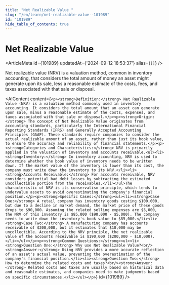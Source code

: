 ```yaml
---
title: "Net Realizable Value "
slug: "/en/learn/net-realizable-value--101989"
id: "101989"
hide_table_of_contents: true
---
```



# Net Realizable Value 

<ArticleMeta id={101989} updatedAt={'2024-09-12 18:53:37'} alias={`[]`} />
<div className='border-solid border-b border-t-0 my-4 border-[var(--ifm-color-gray-300)]' />

Net realizable value (NRV) is a valuation method, common in inventory accounting, that considers the total amount of money an asset might generate upon its sale, less a reasonable estimate of the costs, fees, and taxes associated with that sale or disposal.

<AIContent content={`<p><strong>Definition:</strong> Net Realizable Value (NRV) is a valuation method commonly used in inventory accounting. It considers the total amount that an asset can generate upon sale, minus a reasonable estimate of the costs, expenses, and taxes associated with that sale or disposal.</p><p><strong>Origin:</strong> The concept of Net Realizable Value originates from accounting standards, particularly the International Financial Reporting Standards (IFRS) and Generally Accepted Accounting Principles (GAAP). These standards require companies to consider the actual realizable amount of an asset, rather than just its book value, to ensure the accuracy and reliability of financial statements.</p><p><strong>Categories and Characteristics:</strong> NRV is primarily applied in the valuation of inventory and accounts receivable.<ul><li><strong>Inventory:</strong> In inventory accounting, NRV is used to determine whether the book value of inventory needs to be written down. If the market value of the inventory is lower than its cost, the company must write down the inventory to its NRV.</li><li><strong>Accounts Receivable:</strong> For accounts receivable, NRV considers potential bad debt losses by subtracting the estimated uncollectible portion from the receivables.</li></ul>The characteristic of NRV is its conservatism principle, which tends to undervalue assets to avoid overestimating the company's financial position.</p><p><strong>Specific Cases:</strong><ul><li><strong>Case One:</strong> A retail company has inventory goods costing $100,000, but due to a decline in market demand, the market price of these goods drops to $90,000. Assuming the related selling expenses are $5,000, the NRV of this inventory is $85,000 ($90,000 - $5,000). The company needs to write down the inventory's book value to $85,000.</li><li><strong>Case Two:</strong> A manufacturing company has accounts receivable of $200,000, but it estimates that $10,000 may be uncollectible. According to the NRV principle, the net realizable value of the accounts receivable is $190,000 ($200,000 - $10,000).</li></ul></p><p><strong>Common Questions:</strong><ul><li><strong>Question One:</strong> Why use Net Realizable Value?<br/><strong>Answer:</strong> Using NRV provides a more accurate reflection of an asset's actual value, preventing the overestimation of the company's financial position.</li><li><strong>Question Two:</strong> How to determine the related costs and taxes?<br/><strong>Answer:</strong> Related costs and taxes are usually based on historical data and reasonable estimates, and companies need to make judgments based on specific circumstances.</li></ul></p>`} id={101989} />

